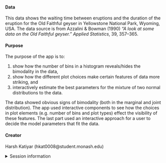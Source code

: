 
#### Data

This data shows the waiting time between eruptions
and the duration of the eruption for the Old Faithful
geyser in Yellowstone National Park, Wyoming, USA.
The data source is from Azzalini & Bowman (1990) 
*"A look at some data on the Old Faithful geyser." Applied Statistics*, 39, 357–365.


#### Purpose

The purpose of the app is to:

1. show how the number of bins in a histogram reveals/hides the bimodality in the data,
2. show how the different plot choices make certain features of data more striking, and 
3. interactively estimate the best parameters for the mixture of two normal distributions to the data. 

The data showed obvious signs of bimodality (both in the marginal and joint distribution). The app used interactive components to see how the choices in plot elements (e.g. number of bins and plot types) effect the visibility of these features. The last part used an interactive approach for a user to decide the model parameters that fit the data. 

#### Creator

Harsh Katiyar (hkat0008@student.monash.edu)

<details>
<summary>Session information</summary>
```r
sessioninfo::session_info()
```
</details>





